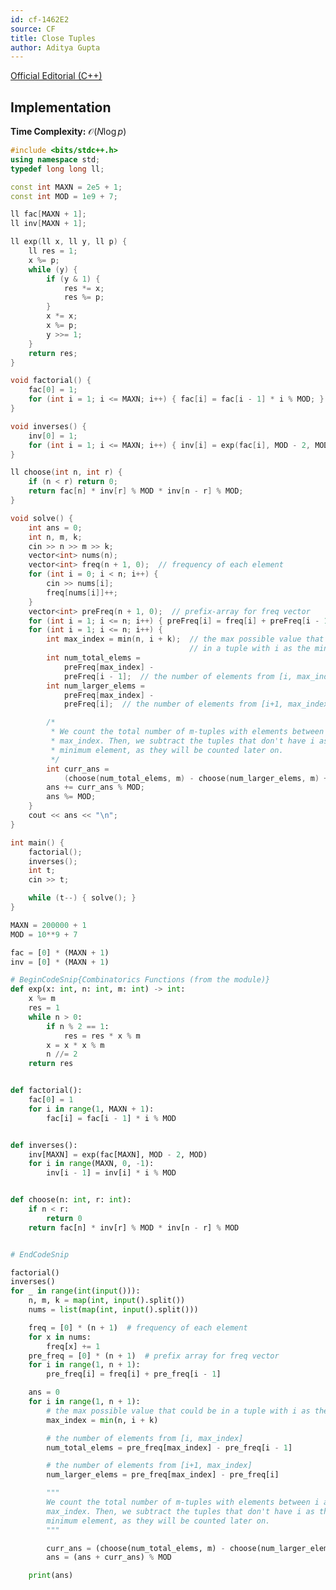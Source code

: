 ```yaml
---
id: cf-1462E2
source: CF
title: Close Tuples
author: Aditya Gupta
---
```


[Official Editorial (C++)](https://codeforces.com/blog/entry/85594)

## Implementation

**Time Complexity:** $\mathcal{O}(N\log p)$

<LanguageSection>
<CPPSection>

```cpp
#include <bits/stdc++.h>
using namespace std;
typedef long long ll;

const int MAXN = 2e5 + 1;
const int MOD = 1e9 + 7;

ll fac[MAXN + 1];
ll inv[MAXN + 1];

ll exp(ll x, ll y, ll p) {
	ll res = 1;
	x %= p;
	while (y) {
		if (y & 1) {
			res *= x;
			res %= p;
		}
		x *= x;
		x %= p;
		y >>= 1;
	}
	return res;
}

void factorial() {
	fac[0] = 1;
	for (int i = 1; i <= MAXN; i++) { fac[i] = fac[i - 1] * i % MOD; }
}

void inverses() {
	inv[0] = 1;
	for (int i = 1; i <= MAXN; i++) { inv[i] = exp(fac[i], MOD - 2, MOD); }
}

ll choose(int n, int r) {
	if (n < r) return 0;
	return fac[n] * inv[r] % MOD * inv[n - r] % MOD;
}

void solve() {
	int ans = 0;
	int n, m, k;
	cin >> n >> m >> k;
	vector<int> nums(n);
	vector<int> freq(n + 1, 0);  // frequency of each element
	for (int i = 0; i < n; i++) {
		cin >> nums[i];
		freq[nums[i]]++;
	}
	vector<int> preFreq(n + 1, 0);  // prefix-array for freq vector
	for (int i = 1; i <= n; i++) { preFreq[i] = freq[i] + preFreq[i - 1]; }
	for (int i = 1; i <= n; i++) {
		int max_index = min(n, i + k);  // the max possible value that could be
		                                // in a tuple with i as the minimum
		int num_total_elems =
		    preFreq[max_index] -
		    preFreq[i - 1];  // the number of elements from [i, max_index]
		int num_larger_elems =
		    preFreq[max_index] -
		    preFreq[i];  // the number of elements from [i+1, max_index]

		/*
		 * We count the total number of m-tuples with elements between i and
		 * max_index. Then, we subtract the tuples that don't have i as their
		 * minimum element, as they will be counted later on.
		 */
		int curr_ans =
		    (choose(num_total_elems, m) - choose(num_larger_elems, m) + MOD) % MOD;
		ans += curr_ans % MOD;
		ans %= MOD;
	}
	cout << ans << "\n";
}

int main() {
	factorial();
	inverses();
	int t;
	cin >> t;

	while (t--) { solve(); }
}
```

</CPPSection>
<PySection>

```py
MAXN = 200000 + 1
MOD = 10**9 + 7

fac = [0] * (MAXN + 1)
inv = [0] * (MAXN + 1)

# BeginCodeSnip{Combinatorics Functions (from the module)}
def exp(x: int, n: int, m: int) -> int:
	x %= m
	res = 1
	while n > 0:
		if n % 2 == 1:
			res = res * x % m
		x = x * x % m
		n //= 2
	return res


def factorial():
	fac[0] = 1
	for i in range(1, MAXN + 1):
		fac[i] = fac[i - 1] * i % MOD


def inverses():
	inv[MAXN] = exp(fac[MAXN], MOD - 2, MOD)
	for i in range(MAXN, 0, -1):
		inv[i - 1] = inv[i] * i % MOD


def choose(n: int, r: int):
	if n < r:
		return 0
	return fac[n] * inv[r] % MOD * inv[n - r] % MOD


# EndCodeSnip

factorial()
inverses()
for _ in range(int(input())):
	n, m, k = map(int, input().split())
	nums = list(map(int, input().split()))

	freq = [0] * (n + 1)  # frequency of each element
	for x in nums:
		freq[x] += 1
	pre_freq = [0] * (n + 1)  # prefix array for freq vector
	for i in range(1, n + 1):
		pre_freq[i] = freq[i] + pre_freq[i - 1]

	ans = 0
	for i in range(1, n + 1):
		# the max possible value that could be in a tuple with i as the minimum
		max_index = min(n, i + k)

		# the number of elements from [i, max_index]
		num_total_elems = pre_freq[max_index] - pre_freq[i - 1]

		# the number of elements from [i+1, max_index]
		num_larger_elems = pre_freq[max_index] - pre_freq[i]

		"""
		We count the total number of m-tuples with elements between i and
		max_index. Then, we subtract the tuples that don't have i as their
		minimum element, as they will be counted later on.
		"""

		curr_ans = (choose(num_total_elems, m) - choose(num_larger_elems, m)) % MOD
		ans = (ans + curr_ans) % MOD

	print(ans)
```

</PySection>
</LanguageSection>
